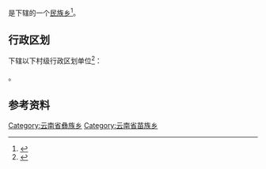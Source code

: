 {{中国乡级行政区|53/06/25/208/000}}

'''{{PAGENAMEBASE}}'''是{{PRC admin/fullname|53/06/25/208/000|3}}下辖的一个[[民族乡|民族乡]]<ref>{{PRC admin/ref sgc|{{PRC admin/parent|53/06/25/208/000}}}}</ref>。

== 行政区划 ==
{{PAGENAMEBASE}}下辖以下村级行政区划单位<ref>{{PRC admin/ref sgc|53/06/25/208/000}}</ref>：

{{PRC admin/children|53/06/25/208/000}}。

== 参考资料 ==
{{reflist}}

{{云南行政区划小作品}}
{{PRC admin/navcat|53/06/25/208/000}}
[[Category:云南省彝族乡|Category:云南省彝族乡]]
[[Category:云南省苗族乡|Category:云南省苗族乡]]